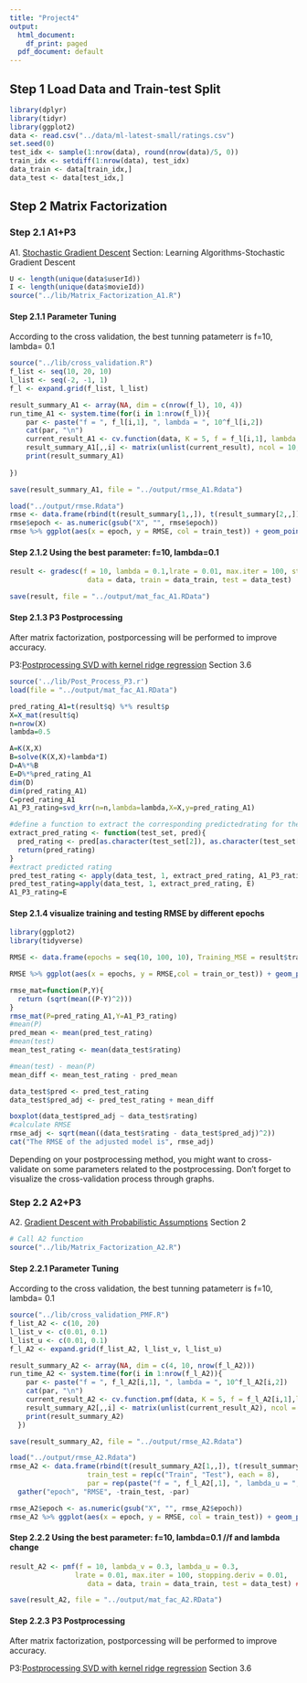 ```yaml
---
title: "Project4"
output:
  html_document:
    df_print: paged
  pdf_document: default
---
```



## Step 1 Load Data and Train-test Split
```r
library(dplyr)
library(tidyr)
library(ggplot2)
data <- read.csv("../data/ml-latest-small/ratings.csv")
set.seed(0)
test_idx <- sample(1:nrow(data), round(nrow(data)/5, 0))
train_idx <- setdiff(1:nrow(data), test_idx)
data_train <- data[train_idx,]
data_test <- data[test_idx,]
```

## Step 2 Matrix Factorization
### Step 2.1 A1+P3

A1. [Stochastic Gradient Descent](./paper/P1 Recommender-Systems.pdf) Section: Learning Algorithms-Stochastic Gradient Descent

```r
U <- length(unique(data$userId))
I <- length(unique(data$movieId))
source("../lib/Matrix_Factorization_A1.R")
```


#### Step 2.1.1 Parameter Tuning
According to the cross validation, the best tunning patameterr is f=10, lambda= 0.1
```r
source("../lib/cross_validation.R")
f_list <- seq(10, 20, 10)
l_list <- seq(-2, -1, 1)
f_l <- expand.grid(f_list, l_list)
```


```r
result_summary_A1 <- array(NA, dim = c(nrow(f_l), 10, 4))
run_time_A1 <- system.time(for(i in 1:nrow(f_l)){
    par <- paste("f = ", f_l[i,1], ", lambda = ", 10^f_l[i,2])
    cat(par, "\n")
    current_result_A1 <- cv.function(data, K = 5, f = f_l[i,1], lambda = 10^f_l[i,2])
    result_summary_A1[,,i] <- matrix(unlist(current_result), ncol = 10, byrow = T) 
    print(result_summary_A1)
  
})

save(result_summary_A1, file = "../output/rmse_A1.Rdata")
```

```r
load("../output/rmse.Rdata")
rmse <- data.frame(rbind(t(result_summary[1,,]), t(result_summary[2,,])), train_test = rep(c("Train", "Test"), each = 4), par = rep(paste("f = ", f_l[,1], ", lambda = ", 10^f_l[,2]), times = 2)) %>% gather("epoch", "RMSE", -train_test, -par)
rmse$epoch <- as.numeric(gsub("X", "", rmse$epoch))
rmse %>% ggplot(aes(x = epoch, y = RMSE, col = train_test)) + geom_point() + facet_grid(~par)
```

#### Step 2.1.2 Using the best parameter: f=10, lambda=0.1
```r
result <- gradesc(f = 10, lambda = 0.1,lrate = 0.01, max.iter = 100, stopping.deriv = 0.01,
                   data = data, train = data_train, test = data_test)

save(result, file = "../output/mat_fac_A1.RData")

```



#### Step 2.1.3 P3 Postprocessing
After matrix factorization, postporcessing will be performed to improve accuracy.

P3:[Postprocessing SVD with kernel ridge regression](./paper/P2 Improving regularized singular value decomposition for collaborative filtering .pdf) Section 3.6


```r
source('../lib/Post_Process_P3.r')
load(file = "../output/mat_fac_A1.RData")

pred_rating_A1=t(result$q) %*% result$p
X=X_mat(result$q)
n=nrow(X)
lambda=0.5

A=K(X,X)
B=solve(K(X,X)+lambda*I)
D=A%*%B
E=D%*%pred_rating_A1
dim(D)
dim(pred_rating_A1)
C=pred_rating_A1
A1_P3_rating=svd_krr(n=n,lambda=lambda,X=X,y=pred_rating_A1)

#define a function to extract the corresponding predictedrating for the test set.
extract_pred_rating <- function(test_set, pred){
  pred_rating <- pred[as.character(test_set[2]), as.character(test_set[1])]
  return(pred_rating)
}
#extract predicted rating
pred_test_rating <- apply(data_test, 1, extract_pred_rating, A1_P3_rating)
pred_test_rating=apply(data_test, 1, extract_pred_rating, E)
A1_P3_rating=E
```

#### Step 2.1.4 visualize training and testing RMSE by different epochs 

```r

library(ggplot2)
library(tidyverse)

RMSE <- data.frame(epochs = seq(10, 100, 10), Training_MSE = result$train_RMSE, Test_MSE = result$test_RMSE) %>% gather(key = train_or_test, value = RMSE, -epochs)

RMSE %>% ggplot(aes(x = epochs, y = RMSE,col = train_or_test)) + geom_point() + scale_x_discrete(limits = seq(10, 100, 10)) + xlim(c(0, 100))

```


```r
rmse_mat=function(P,Y){
  return (sqrt(mean((P-Y)^2)))
}
rmse_mat(P=pred_rating_A1,Y=A1_P3_rating)
#mean(P)
pred_mean <- mean(pred_test_rating)
#mean(test)
mean_test_rating <- mean(data_test$rating)

#mean(test) - mean(P)
mean_diff <- mean_test_rating - pred_mean

data_test$pred <- pred_test_rating
data_test$pred_adj <- pred_test_rating + mean_diff

boxplot(data_test$pred_adj ~ data_test$rating)
#calculate RMSE
rmse_adj <- sqrt(mean((data_test$rating - data_test$pred_adj)^2))
cat("The RMSE of the adjusted model is", rmse_adj)
```

Depending on your postprocessing method, you might want to cross-validate on some parameters related to the postprocessing. Don't forget to visualize the cross-validation process through graphs.



### Step 2.2 A2+P3
A2. [Gradient Descent with Probabilistic Assumptions](./paper/P3 probabilistic-matrix-factorization.pdf) Section 2

```r
# Call A2 function
source("../lib/Matrix_Factorization_A2.R")
```

#### Step 2.2.1 Parameter Tuning
According to the cross validation, the best tunning patameterr is f=10, lambda= 0.1
```r
source("../lib/cross_validation_PMF.R")
f_list_A2 <- c(10, 20)
l_list_v <- c(0.01, 0.1)
l_list_u <- c(0.01, 0.1)
f_l_A2 <- expand.grid(f_list_A2, l_list_v, l_list_u)
```

```r
result_summary_A2 <- array(NA, dim = c(4, 10, nrow(f_l_A2)))
run_time_A2 <- system.time(for(i in 1:nrow(f_l_A2)){
    par <- paste("f = ", f_l_A2[i,1], ", lambda = ", 10^f_l_A2[i,2])
    cat(par, "\n")
    current_result_A2 <- cv.function.pmf(data, K = 5, f = f_l_A2[i,1],lambda_v=f_l_A2[i,2], lambda_u=f_l_A2[i,3])
    result_summary_A2[,,i] <- matrix(unlist(current_result_A2), ncol = 10, byrow = T) 
    print(result_summary_A2)
  })

save(result_summary_A2, file = "../output/rmse_A2.Rdata")
```

```r
load("../output/rmse_A2.Rdata")
rmse_A2 <- data.frame(rbind(t(result_summary_A2[1,,]), t(result_summary_A2[2,,])), 
                   train_test = rep(c("Train", "Test"), each = 8), 
                   par = rep(paste("f = ", f_l_A2[,1], ", lambda_u = ", f_l_A2[,2], 'lambda_v = ', f_l_A2[,3]), times = 2)) %>% 
  gather("epoch", "RMSE", -train_test, -par)

rmse_A2$epoch <- as.numeric(gsub("X", "", rmse_A2$epoch))
rmse_A2 %>% ggplot(aes(x = epoch, y = RMSE, col = train_test)) + geom_point() + facet_grid(~par)
```

#### Step 2.2.2 Using the best parameter: f=10, lambda=0.1 //f and lambda change
```r
result_A2 <- pmf(f = 10, lambda_v = 0.3, lambda_u = 0.3,
                lrate = 0.01, max.iter = 100, stopping.deriv = 0.01,
                   data = data, train = data_train, test = data_test) ##f and lambda change

save(result_A2, file = "../output/mat_fac_A2.RData")

```

#### Step 2.2.3 P3 Postprocessing
After matrix factorization, postporcessing will be performed to improve accuracy.

P3:[Postprocessing SVD with kernel ridge regression](./paper/P2 Improving regularized singular value decomposition for collaborative filtering .pdf) Section 3.6